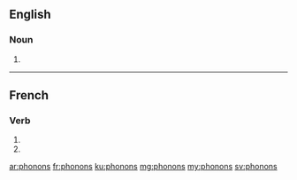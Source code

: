==English==

===Noun===
{{head|en|plural}}

# {{plural of|phonon|lang=en}}

----

==French==

===Verb===
{{fr-verb-form}}

# {{inflection of|phoner||1|p|pres|ind|lang=fr}}
# {{inflection of|phoner||1|p|imp|lang=fr}}

[[ar:phonons]]
[[fr:phonons]]
[[ku:phonons]]
[[mg:phonons]]
[[my:phonons]]
[[sv:phonons]]